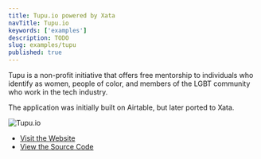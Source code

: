 ```yaml
---
title: Tupu.io powered by Xata
navTitle: Tupu.io
keywords: ['examples']
description: TODO
slug: examples/tupu
published: true
---
```


Tupu is a non-profit initiative that offers free mentorship to individuals who identify as women, people of color, and members of the LGBT community who work in the tech industry.

The application was initially built on Airtable, but later ported to Xata.

![Tupu.io](images/tupu.png)

- [Visit the Website](https://tupu.io)
- [View the Source Code](https://github.com/tupuio/tupuapp)
